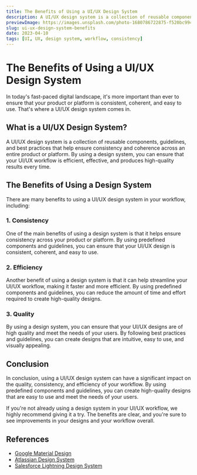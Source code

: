 ```yaml
---
title: The Benefits of Using a UI/UX Design System
description: A UI/UX design system is a collection of reusable components and guidelines that help ensure consistency and coherence across an entire product or platform. In this blog post, we'll explore the benefits of using a design system in your UI/UX workflow.
previewImage: https://images.unsplash.com/photo-1680786722875-f520bc994d2c?ixlib=rb-4.0.3&ixid=MnwxMjA3fDB8MHxwaG90by1wYWdlfHx8fGVufDB8fHx8&auto=format&fit=crop&w=435&q=80
slug: ui-ux-design-system-benefits
date: 2023-04-10
tags: [UI, UX, design system, workflow, consistency]
---
```


# The Benefits of Using a UI/UX Design System

In today's fast-paced digital landscape, it's more important than ever to ensure that your product or platform is consistent, coherent, and easy to use. That's where a UI/UX design system comes in.

## What is a UI/UX Design System?

A UI/UX design system is a collection of reusable components, guidelines, and best practices that help ensure consistency and coherence across an entire product or platform. By using a design system, you can ensure that your UI/UX workflow is efficient, effective, and produces high-quality results every time.

## The Benefits of Using a Design System

There are many benefits to using a UI/UX design system in your workflow, including:

### 1. Consistency

One of the main benefits of using a design system is that it helps ensure consistency across your product or platform. By using predefined components and guidelines, you can ensure that your UI/UX design is consistent, coherent, and easy to use.

### 2. Efficiency

Another benefit of using a design system is that it can help streamline your UI/UX workflow, making it faster and more efficient. By using predefined components and guidelines, you can reduce the amount of time and effort required to create high-quality designs.

### 3. Quality

By using a design system, you can ensure that your UI/UX designs are of high quality and meet the needs of your users. By following best practices and guidelines, you can create designs that are intuitive, easy to use, and visually appealing.

## Conclusion

In conclusion, using a UI/UX design system can have a significant impact on the quality, consistency, and efficiency of your workflow. By using predefined components and guidelines, you can create high-quality designs that are easy to use and meet the needs of your users.

If you're not already using a design system in your UI/UX workflow, we highly recommend giving it a try. The benefits are clear, and you're sure to see improvements in your designs and your workflow overall.

## References

-   [Google Material Design](https://material.io/design)
-   [Atlassian Design System](https://atlassian.design/)
-   [Salesforce Lightning Design System](https://www.lightningdesignsystem.com/)
